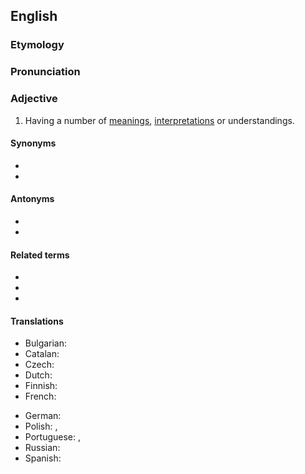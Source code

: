 ==English==

===Etymology===
{{suffix|en|polyseme|ic}}

===Pronunciation===
{{IPA|en|/pɒ.lɪ.ˈsiː.mɪk/}}

===Adjective===
{{en-adj}}

# {{lb|en|linguistics}} Having a number of [[meaning]]s, [[interpretation]]s or understandings.

====Synonyms====
* {{l|en|polysemantic}}
* {{l|en|polysemous}}

====Antonyms====
* {{l|en|monosemous}}
* {{l|en|univocal}}

====Related terms====
* {{l|en|oligosemic}}
* {{l|en|polyseme}}
* {{l|en|polysemy}}

====Translations====
{{trans-top|having a number of meanings, interpretations or understandings}}
* Bulgarian: {{t|bg|многозна́чен}}
* Catalan: {{t|ca|polisèmic}}
* Czech: {{t+|cs|polysémický|m}}
* Dutch: {{t+|nl|polyseem}}
* Finnish: {{t+|fi|monimerkityksinen}}
* French: {{t+|fr|polysémique}}
{{trans-mid}}
* German: {{t+|de|mehrdeutig}}
* Polish: {{t|pl|polisemiczny}}, {{t+|pl|wieloznaczny}}
* Portuguese: {{t|pt|polissémico}} {{qualifier|Portugal}}, {{t|pt|polissêmico}} {{qualifier|Brazil}}
* Russian: {{t+|ru|многозна́чный}}
* Spanish: {{t+|es|polisémico}}
{{trans-bottom}}